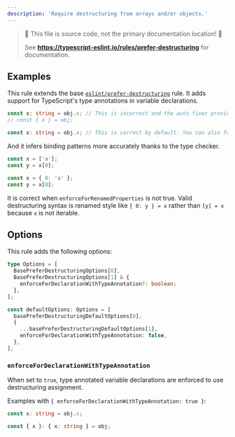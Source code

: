 ```yaml
---
description: 'Require destructuring from arrays and/or objects.'
---
```



> 🛑 This file is source code, not the primary documentation location! 🛑
>
> See **https://typescript-eslint.io/rules/prefer-destructuring** for documentation.

## Examples

This rule extends the base [`eslint/prefer-destructuring`](https://eslint.org/docs/latest/rules/prefer-destructuring) rule.
It adds support for TypeScript's type annotations in variable declarations.

<Tabs>

<TabItem value="`eslint/prefer-destructuring`">

```ts
const x: string = obj.x; // This is incorrect and the auto fixer provides following untyped fix.
// const { x } = obj;
```

</TabItem>
<TabItem value="`@typescript-eslint/prefer-destructuring`">

```ts
const x: string = obj.x; // This is correct by default. You can also forbid this by an option.
```

</TabItem>
</Tabs>

And it infers binding patterns more accurately thanks to the type checker.

<Tabs>
<TabItem value="❌ Incorrect">

```ts
const x = ['a'];
const y = x[0];
```

</TabItem>
<TabItem value="✅ Correct">

```ts
const x = { 0: 'a' };
const y = x[0];
```

It is correct when `enforceForRenamedProperties` is not true.
Valid destructuring syntax is renamed style like `{ 0: y } = x` rather than `[y] = x` because `x` is not iterable.

</TabItem>
</Tabs>

## Options

This rule adds the following options:

```ts
type Options = [
  BasePreferDestructuringOptions[0],
  BasePreferDestructuringOptions[1] & {
    enforceForDeclarationWithTypeAnnotation?: boolean;
  },
];

const defaultOptions: Options = [
  basePreferDestructuringDefaultOptions[0],
  {
    ...basePreferDestructuringDefaultOptions[1],
    enforceForDeclarationWithTypeAnnotation: false,
  },
];
```

### `enforceForDeclarationWithTypeAnnotation`

When set to `true`, type annotated variable declarations are enforced to use destructuring assignment.

Examples with `{ enforceForDeclarationWithTypeAnnotation: true }`:

<Tabs>
<TabItem value="❌ Incorrect">

```ts
const x: string = obj.x;
```

</TabItem>
<TabItem value="✅ Correct">

```ts
const { x }: { x: string } = obj;
```

</TabItem>
</Tabs>
